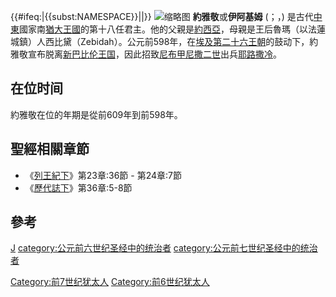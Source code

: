 {{unreferenced|time=2017-07-23T11:12:49+00:00}}
{{Onesource}}
{{#ifeq:{{NAMESPACE}}|{{<includeonly>subst:</includeonly>NAMESPACE}}|<includeonly>[[Category:Pages_with_incorrectly_substituted_templates|{{PAGENAME}}]]</includeonly>|}}{{Ambox | type = content | issue = '''此{{{1|條目或章節}}}只使用[[宗教經典|宗教經典]]作為[[WP:PSTS|第一手來源]]。|fix = 請協助添加[[第二手来源|第二手来源]]的引用以[{{fullurl:{{FULLPAGENAME}}|action=edit}} 改善这篇条目]。[[Wikipedia:可供查证|无法查证]]的内容可能被提出异议而移除。}}
[[File:Jehoiakim-Eliakim.png|缩略图]]
'''約雅敬'''或'''伊阿基姆''' ({{lang-he| יהויקים }}；{{lang|en|Jehoiakim}}，{{bd||？|前598年|catIdx=J}}) 是古代[[中東|中東]]國家南[[猶大王國|猶大王國]]的第十八任君主。他的父親是[[約西亞|約西亞]]，母親是王后魯瑪（以法蓮城鎮）人西比黛（Zebidah）。公元前598年，在[[埃及第二十六王朝|埃及第二十六王朝]]的鼓动下，約雅敬宣布脱离[[新巴比伦王国|新巴比伦王国]]，因此招致[[尼布甲尼撒二世|尼布甲尼撒二世]]出兵[[耶路撒冷|耶路撒冷]]。

== 在位时间 ==
約雅敬在位的年期是從前609年到前598年。

== 聖經相關章節 ==
* 《[[列王紀下|列王紀下]]》第23章:36節 - 第24章:7節
* 《[[歷代誌下|歷代誌下]]》第36章:5-8節

== 參考 ==
<references />
{{leader|[[約西亞|約西亞]]|[[猶大王國|猶大國王]]|[[約雅斤|約雅斤]]}}

{{古以色列国王}}

{{Authority control}}
{{People in the Bible-stub}}
[[category:猶大君王|J]]
[[category:公元前六世纪圣经中的统治者|category:公元前六世纪圣经中的统治者]]
[[category:公元前七世纪圣经中的统治者|category:公元前七世纪圣经中的统治者]]
[[Category:前7世纪犹太人|Category:前7世纪犹太人]]
[[Category:前6世纪犹太人|Category:前6世纪犹太人]]